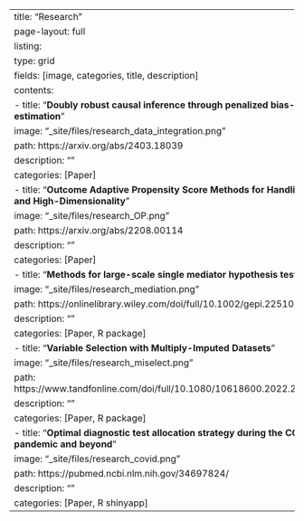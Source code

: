 ---
title: "Research"
page-layout: full
listing:
  type: grid
  fields: [image, categories, title, description]
  contents:
    - title: "**Doubly robust causal inference through penalized bias-reduced estimation**"
      image: "_site/files/research_data_integration.png"
      path: https://arxiv.org/abs/2403.18039
      description: ""
      categories: [Paper]
    - title: "**Outcome Adaptive Propensity Score Methods for Handling Censoring and High-Dimensionality**"
      image: "_site/files/research_OP.png"
      path: https://arxiv.org/abs/2208.00114 
      description: ""
      categories: [Paper]
    - title: "**Methods for large-scale single mediator hypothesis testing**"
      image: "_site/files/research_mediation.png"
      path: https://onlinelibrary.wiley.com/doi/full/10.1002/gepi.22510
      description: ""
      categories: [Paper, R package]
    - title: "**Variable Selection with Multiply-Imputed Datasets**"
      image: "_site/files/research_miselect.png"
      path: https://www.tandfonline.com/doi/full/10.1080/10618600.2022.2035739#abstract
      description: ""
      categories: [Paper, R package]
    - title: "**Optimal diagnostic test allocation strategy during the COVID-19 pandemic and beyond**"
      image: "_site/files/research_covid.png"
      path: https://pubmed.ncbi.nlm.nih.gov/34697824/
      description: ""
      categories: [Paper, R shinyapp]
---